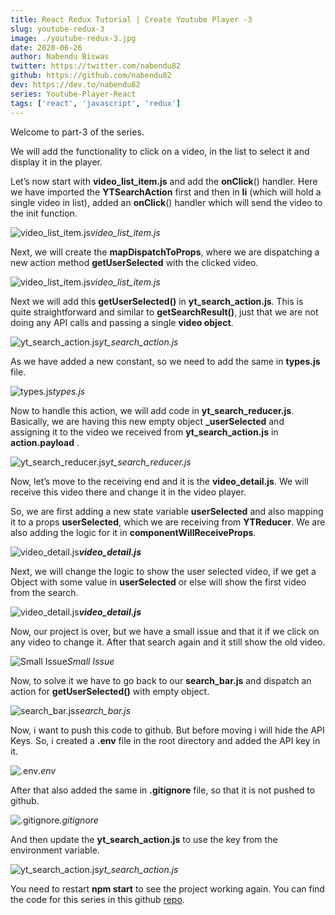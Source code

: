 ```yaml
---
title: React Redux Tutorial | Create Youtube Player -3
slug: youtube-redux-3
image: ./youtube-redux-3.jpg
date: 2020-06-26
author: Nabendu Biswas
twitter: https://twitter.com/nabendu82
github: https://github.com/nabendu82
dev: https://dev.to/nabendu82
series: Youtube-Player-React
tags: ['react', 'javascript', 'redux']
---
```


Welcome to part-3 of the series.

We will add the functionality to click on a video, in the list to select it and display it in the player.

Let’s now start with **video_list_item.js** and add the **onClick**() handler. Here we have imported the **YTSearchAction** first and then in **li** (which will hold a single video in list), added an **onClick**() handler which will send the video to the init function.

![video_list_item.js](https://ik.imagekit.io/thewebdev/Youtube-React/11/1_CbhtJlqmq2.png)*video_list_item.js*

Next, we will create the **mapDispatchToProps**, where we are dispatching a new action method **getUserSelected** with the clicked video.

![video_list_item.js](https://ik.imagekit.io/thewebdev/Youtube-React/11/2_fyZtgXJSBL.png)*video_list_item.js*

Next we will add this **getUserSelected()** in **yt_search_action.js**. This is quite straightforward and similar to **getSearchResult()**, just that we are not doing any API calls and passing a single **video object**.

![yt_search_action.js](https://ik.imagekit.io/thewebdev/Youtube-React/11/3_3O8CfViCsG.png)*yt_search_action.js*

As we have added a new constant, so we need to add the same in **types.js** file.

![types.js](https://ik.imagekit.io/thewebdev/Youtube-React/11/4_yhuI2QE6s.png)*types.js*

Now to handle this action, we will add code in **yt_search_reducer.js**. Basically, we are having this new empty object **_userSelected** and assigning it to the video we received from **yt_search_action.js** in **action.payload** .

![yt_search_reducer.js](https://ik.imagekit.io/thewebdev/Youtube-React/11/5_f695VEst70.png)*yt_search_reducer.js*

Now, let’s move to the receiving end and it is the **video_detail.js**. We will receive this video there and change it in the video player.

So, we are first adding a new state variable **userSelected** and also mapping it to a props **userSelected**, which we are receiving from **YTReducer**. We are also adding the logic for it in **componentWillReceiveProps**.

![**video_detail.js**](https://ik.imagekit.io/thewebdev/Youtube-React/11/6_COSQcW6_R.png)***video_detail.js***

Next, we will change the logic to show the user selected video, if we get a Object with some value in **userSelected** or else will show the first video from the search.

![**video_detail.js**](https://ik.imagekit.io/thewebdev/Youtube-React/11/7_W5Ih0GEQp.png)***video_detail.js***

Now, our project is over, but we have a small issue and that it if we click on any video to change it. After that search again and it still show the old video.

![Small Issue](https://ik.imagekit.io/thewebdev/Youtube-React/11/8_jZA5fuYg5.gif)*Small Issue*

Now, to solve it we have to go back to our **search_bar.js** and dispatch an action for **getUserSelected()** with empty object.

![search_bar.js](https://ik.imagekit.io/thewebdev/Youtube-React/11/9_KV2xBFwEbX.png)*search_bar.js*

Now, i want to push this code to github. But before moving i will hide the API Keys. So, i created a **.env** file in the root directory and added the API key in it.

![.env](https://ik.imagekit.io/thewebdev/Youtube-React/11/10_UQBJx-hG6t.png)*.env*

After that also added the same in **.gitignore** file, so that it is not pushed to github.

![.gitignore](https://ik.imagekit.io/thewebdev/Youtube-React/11/11_oE_2s71nhh.png)*.gitignore*

And then update the **yt_search_action.js** to use the key from the environment variable.

![yt_search_action.js](https://ik.imagekit.io/thewebdev/Youtube-React/11/12_9OLdufxP7t.png)*yt_search_action.js*

You need to restart **npm start** to see the project working again. You can find the code for this series in this github [repo](https://github.com/nabendu82/youtube-player-redux).
